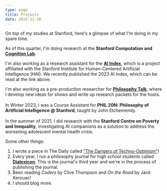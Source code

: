 ```yaml
---
type: page
title: Projects
date: 2022-12-30
---
```


On top of my studies at Stanford, here's a glimpse of what I'm doing in my spare time.

As of this quarter, I'm doing research at the **Stanford Computation and [Cognition Lab](https://cocolab.stanford.edu)**.

I'm also working as a research assistant for the **[AI Index](https://aiindex.stanford.edu/)**, which is a project affiliated with the Stanford Institute for Human-Centered Artificial Intelligence (HAI). We recently published the 2023 AI Index, which can be read at the link above.

I'm also working as a pre-production researcher for **[Philosophy Talk](https://www.philosophytalk.org/)**, where I develop new ideas for shows and write up research packets for the hosts.\
\
In Winter 2023, I was a Course Assistant for **PHIL 20N: Philosophy of Artificial Intelligence @ Stanford**, taught by John Etchemendy.\
\
In the summer of 2021, I did research with the **Stanford Centre on Poverty and Inequality**, investigating AI companions as a solution to address the worsening adolescent mental health crisis.


Some other things:
1. I wrote a piece in The Daily called ["The Dangers of Techno-Optimism"](https://stanforddaily.com/2022/11/29/opinion-the-dangers-of-techno-optimism/)!
2. Every year, I run a philosophy journal for high school students called **[Dialexicon](https://www.dialexicon.org/)**. This is the journal's third year and we're in the process of publishing the journal.
3. Been reading *Coders* by Clive Thompson and *On the Road* by Jack Kerouac!
4. I should blog more.
